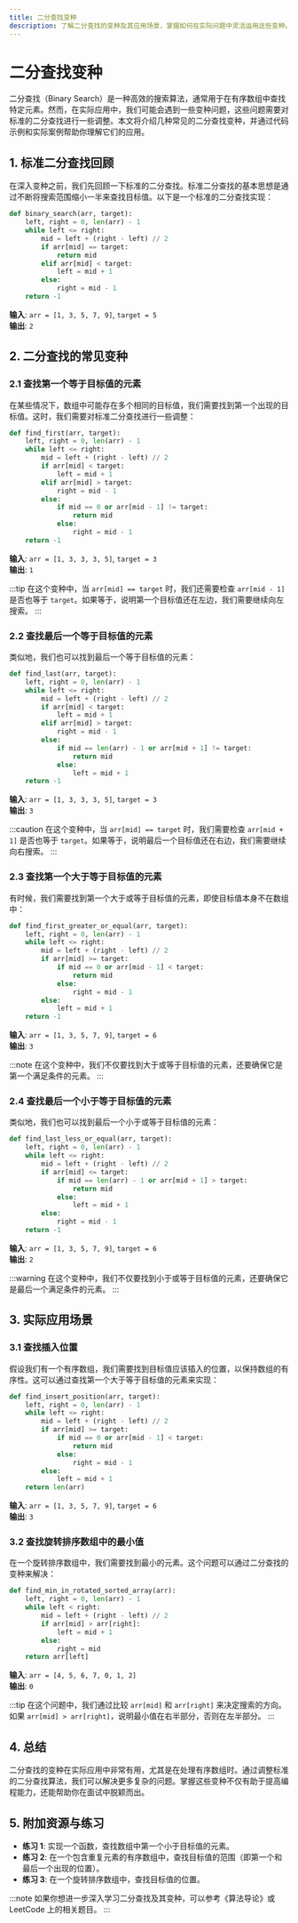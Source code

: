 ```yaml
---
title: 二分查找变种
description: 了解二分查找的变种及其应用场景，掌握如何在实际问题中灵活运用这些变种。
---
```


# 二分查找变种

二分查找（Binary Search）是一种高效的搜索算法，通常用于在有序数组中查找特定元素。然而，在实际应用中，我们可能会遇到一些变种问题，这些问题需要对标准的二分查找进行一些调整。本文将介绍几种常见的二分查找变种，并通过代码示例和实际案例帮助你理解它们的应用。

## 1. 标准二分查找回顾

在深入变种之前，我们先回顾一下标准的二分查找。标准二分查找的基本思想是通过不断将搜索范围缩小一半来查找目标值。以下是一个标准的二分查找实现：

```python
def binary_search(arr, target):
    left, right = 0, len(arr) - 1
    while left <= right:
        mid = left + (right - left) // 2
        if arr[mid] == target:
            return mid
        elif arr[mid] < target:
            left = mid + 1
        else:
            right = mid - 1
    return -1
```

**输入**: `arr = [1, 3, 5, 7, 9]`, `target = 5`  
**输出**: `2`

## 2. 二分查找的常见变种

### 2.1 查找第一个等于目标值的元素

在某些情况下，数组中可能存在多个相同的目标值，我们需要找到第一个出现的目标值。这时，我们需要对标准二分查找进行一些调整：

```python
def find_first(arr, target):
    left, right = 0, len(arr) - 1
    while left <= right:
        mid = left + (right - left) // 2
        if arr[mid] < target:
            left = mid + 1
        elif arr[mid] > target:
            right = mid - 1
        else:
            if mid == 0 or arr[mid - 1] != target:
                return mid
            else:
                right = mid - 1
    return -1
```

**输入**: `arr = [1, 3, 3, 3, 5]`, `target = 3`  
**输出**: `1`

:::tip
在这个变种中，当 `arr[mid] == target` 时，我们还需要检查 `arr[mid - 1]` 是否也等于 `target`。如果等于，说明第一个目标值还在左边，我们需要继续向左搜索。
:::

### 2.2 查找最后一个等于目标值的元素

类似地，我们也可以找到最后一个等于目标值的元素：

```python
def find_last(arr, target):
    left, right = 0, len(arr) - 1
    while left <= right:
        mid = left + (right - left) // 2
        if arr[mid] < target:
            left = mid + 1
        elif arr[mid] > target:
            right = mid - 1
        else:
            if mid == len(arr) - 1 or arr[mid + 1] != target:
                return mid
            else:
                left = mid + 1
    return -1
```

**输入**: `arr = [1, 3, 3, 3, 5]`, `target = 3`  
**输出**: `3`

:::caution
在这个变种中，当 `arr[mid] == target` 时，我们需要检查 `arr[mid + 1]` 是否也等于 `target`。如果等于，说明最后一个目标值还在右边，我们需要继续向右搜索。
:::

### 2.3 查找第一个大于等于目标值的元素

有时候，我们需要找到第一个大于或等于目标值的元素，即使目标值本身不在数组中：

```python
def find_first_greater_or_equal(arr, target):
    left, right = 0, len(arr) - 1
    while left <= right:
        mid = left + (right - left) // 2
        if arr[mid] >= target:
            if mid == 0 or arr[mid - 1] < target:
                return mid
            else:
                right = mid - 1
        else:
            left = mid + 1
    return -1
```

**输入**: `arr = [1, 3, 5, 7, 9]`, `target = 6`  
**输出**: `3`

:::note
在这个变种中，我们不仅要找到大于或等于目标值的元素，还要确保它是第一个满足条件的元素。
:::

### 2.4 查找最后一个小于等于目标值的元素

类似地，我们也可以找到最后一个小于或等于目标值的元素：

```python
def find_last_less_or_equal(arr, target):
    left, right = 0, len(arr) - 1
    while left <= right:
        mid = left + (right - left) // 2
        if arr[mid] <= target:
            if mid == len(arr) - 1 or arr[mid + 1] > target:
                return mid
            else:
                left = mid + 1
        else:
            right = mid - 1
    return -1
```

**输入**: `arr = [1, 3, 5, 7, 9]`, `target = 6`  
**输出**: `2`

:::warning
在这个变种中，我们不仅要找到小于或等于目标值的元素，还要确保它是最后一个满足条件的元素。
:::

## 3. 实际应用场景

### 3.1 查找插入位置

假设我们有一个有序数组，我们需要找到目标值应该插入的位置，以保持数组的有序性。这可以通过查找第一个大于等于目标值的元素来实现：

```python
def find_insert_position(arr, target):
    left, right = 0, len(arr) - 1
    while left <= right:
        mid = left + (right - left) // 2
        if arr[mid] >= target:
            if mid == 0 or arr[mid - 1] < target:
                return mid
            else:
                right = mid - 1
        else:
            left = mid + 1
    return len(arr)
```

**输入**: `arr = [1, 3, 5, 7, 9]`, `target = 6`  
**输出**: `3`

### 3.2 查找旋转排序数组中的最小值

在一个旋转排序数组中，我们需要找到最小的元素。这个问题可以通过二分查找的变种来解决：

```python
def find_min_in_rotated_sorted_array(arr):
    left, right = 0, len(arr) - 1
    while left < right:
        mid = left + (right - left) // 2
        if arr[mid] > arr[right]:
            left = mid + 1
        else:
            right = mid
    return arr[left]
```

**输入**: `arr = [4, 5, 6, 7, 0, 1, 2]`  
**输出**: `0`

:::tip
在这个问题中，我们通过比较 `arr[mid]` 和 `arr[right]` 来决定搜索的方向。如果 `arr[mid] > arr[right]`，说明最小值在右半部分，否则在左半部分。
:::

## 4. 总结

二分查找的变种在实际应用中非常有用，尤其是在处理有序数组时。通过调整标准的二分查找算法，我们可以解决更多复杂的问题。掌握这些变种不仅有助于提高编程能力，还能帮助你在面试中脱颖而出。

## 5. 附加资源与练习

- **练习 1**: 实现一个函数，查找数组中第一个小于目标值的元素。
- **练习 2**: 在一个包含重复元素的有序数组中，查找目标值的范围（即第一个和最后一个出现的位置）。
- **练习 3**: 在一个旋转排序数组中，查找目标值的位置。

:::note
如果你想进一步深入学习二分查找及其变种，可以参考《算法导论》或 LeetCode 上的相关题目。
:::